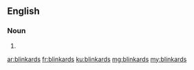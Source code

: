 ==English==

===Noun===
{{head|en|plural}}

# {{plural of|blinkard|lang=en|nocat=1}}

[[ar:blinkards]]
[[fr:blinkards]]
[[ku:blinkards]]
[[mg:blinkards]]
[[my:blinkards]]